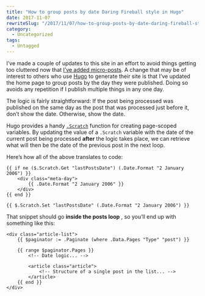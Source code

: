 ```yaml
---
title: "How to group posts by date Daring Fireball style in Hugo"
date: 2017-11-07
rewriteSlug: "/2017/11/07/how-to-group-posts-by-date-daring-fireball-style-in-hugo"
category:
  - Uncategorized
tags:
  - Untagged
---
```


I’ve made a couple of updates to this site in an effort to avoid things getting too cluttered now that [I’ve added micro-posts](https://elliotekj.com/2017-11-07-09-09-29/). A change that may be of interest to others who use [Hugo](https://gohugo.io) to generate their site is that I’ve updated the home page to group posts by the day they were published. Doing so avoids any repetition if I publish multiple things in any one day.

<!-- readmore -->

The logic is fairly straightforward: If the post being processed was published on the same day as the post that was processed just before it, don’t show the date. Otherwise, show the date.

Hugo provides a handy [`.Scratch`](https://gohugo.io/functions/scratch/) function for creating page-scoped variables. By updating the value of a `.Scratch` variable with the date of the current post being processed **after** the logic takes place, we can retrieve what will then be the date of the previous post in the next loop.

Here’s how all of the above translates to code:

```
{{ if ne ($.Scratch.Get "lastPostsDate") (.Date.Format "2 January 2006") }}
    <div class="meta-day">
        {{ .Date.Format "2 January 2006" }}
    </div>
{{ end }}

{{ $.Scratch.Set "lastPostsDate" (.Date.Format "2 January 2006") }}
```

That snippet should go **inside the posts loop** , so you’ll end up with something like this:

```
<div class="article-list">
    {{ $paginator := .Paginate (where .Data.Pages "Type" "post") }}

    {{ range $paginator.Pages }}
        <!-- Date logic... -->

        <article class="article">
            <!-- Structure of a single post in the list... -->
        </article>
    {{ end }}
</div>
```
  